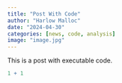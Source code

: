 ```yaml
---
title: "Post With Code"
author: "Harlow Malloc"
date: "2024-04-30"
categories: [news, code, analysis]
image: "image.jpg"
---
```


This is a post with executable code.

```r
1 + 1
```

